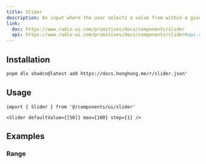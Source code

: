 ```yaml
---
title: Slider
description: An input where the user selects a value from within a given range.
link:
  doc: https://www.radix-ui.com/primitives/docs/components/slider
  api: https://www.radix-ui.com/primitives/docs/components/slider#api-reference
---
```


<ComponentPreview name='slider/slider' />

## Installation

```bash
pnpm dlx shadcn@latest add https://docs.honghong.me/r/slider.json"
```

## Usage

```tsx
import { Slider } from '@/components/ui/slider'
```

```tsx
<Slider defaultValue={[50]} max={100} step={1} />
```

## Examples

### Range

<ComponentPreview name='slider/range' />
